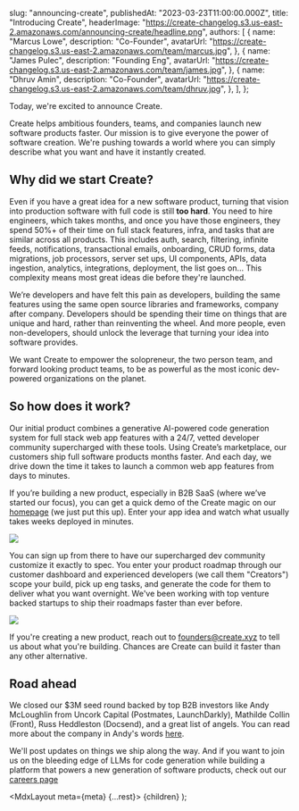 
  slug: "announcing-create",
  publishedAt: "2023-03-23T11:00:00.000Z",
  title: "Introducing Create",
  headerImage:
    "https://create-changelog.s3.us-east-2.amazonaws.com/announcing-create/headline.png",
  authors: [
    {
      name: "Marcus Lowe",
      description: "Co-Founder",
      avatarUrl: "https://create-changelog.s3.us-east-2.amazonaws.com/team/marcus.jpg",
    },
    {
      name: "James Pulec",
      description: "Founding Eng",
      avatarUrl:
        "https://create-changelog.s3.us-east-2.amazonaws.com/team/james.jpg",
    },
    {
      name: "Dhruv Amin",
      description: "Co-Founder",
      avatarUrl:
        "https://create-changelog.s3.us-east-2.amazonaws.com/team/dhruv.jpg",
    },
  ],
};

Today, we're excited to announce Create.

Create helps ambitious founders, teams, and companies launch new software products faster. Our mission is to give everyone the power of software creation. We're pushing towards a world where you can simply describe what you want and have it instantly created.

## Why did we start Create?

Even if you have a great idea for a new software product, turning that vision into production software with full code is still **too hard**. You need to hire engineers, which takes months, and once you have those engineers, they spend 50%+ of their time on full stack features, infra, and tasks that are similar across all products. This includes auth, search, filtering, infinite feeds, notifications, transactional emails, onboarding, CRUD forms, data migrations, job processors, server set ups, UI components, APIs, data ingestion, analytics, integrations, deployment, the list goes on... This complexity means most great ideas die before they're launched.

We’re developers and have felt this pain as developers, building the same features using the same open source libraries and frameworks, company after company. Developers should be spending their time on things that are unique and hard, rather than reinventing the wheel. And more people, even non-developers, should unlock the leverage that turning your idea into software provides.

We want Create to empower the solopreneur, the two person team, and forward looking product teams, to be as powerful as the most iconic dev-powered organizations on the planet.

## So how does it work?

Our initial product combines a generative AI-powered code generation system for full stack web app features with a 24/7, vetted developer community supercharged with these tools. Using Create’s marketplace, our customers ship full software products months faster. And each day, we drive down the time it takes to launch a common web app features from days to minutes.

If you’re building a new product, especially in B2B SaaS (where we’ve started our focus), you can get a quick demo of the Create magic on our [homepage](https://create.xyz) (we just put this up). Enter your app idea and watch what usually takes weeks deployed in minutes. 

![](https://create-changelog.s3.us-east-2.amazonaws.com/announcing-create/godel.webp)

You can sign up from there to have our supercharged dev community customize it exactly to spec. You enter your product roadmap through our customer dashboard and experienced developers (we call them "Creators") scope your build, pick up eng tasks, and generate the code for them to deliver what you want overnight. We've been working with top venture backed startups to ship their roadmaps faster than ever before.  

![](https://create-changelog.s3.us-east-2.amazonaws.com/announcing-create/flux.png)

If you're creating a new product, reach out to [founders@create.xyz](mailto:founders@create.xyz) to tell us about what you're building. Chances are Create can build it faster than any other alternative. 

## Road ahead

We closed our $3M seed round backed by top B2B investors like Andy McLoughlin from Uncork Capital (Postmates, LaunchDarkly), Mathilde Collin (Front), Russ Heddleston (Docsend), and a great list of angels. You can read more about the company in Andy's words [here](https://medium.com/uncorkcapital/create-empowering-everyone-to-build-the-software-they-want-4c74dfb2007c).  

We'll post updates on things we ship along the way. And if you want to join us on the bleeding edge of LLMs for code generation while building a platform that powers a new generation of software products, check out our [careers page](jobs.ashbyhq.com/create)

  <MdxLayout meta={meta} {...rest}>
    {children}
  </MdxLayout>
);

